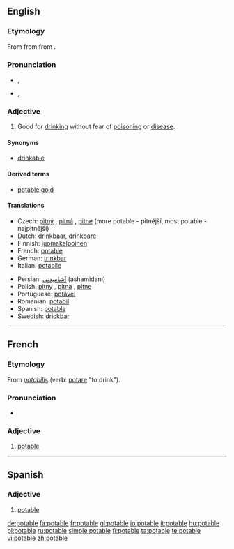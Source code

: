 ==English==

===Etymology===
From {{etyl|fro|en}} {{term|potable|lang=fro}} from {{etyl|la|en}} {{term|potabilis|lang=la}} from {{term|potare||to drink|lang=la}} {{attention|la|lemma?}}.

===Pronunciation===
* {{a|UK}} {{IPA|/ˈpəʊ.tə.bɫ/|/ˈpɒt.ə.bəl/}}, {{SAMPA|/"p@U.t@.b5/|/"pQt.@.b@l/}}
* {{a|US}} {{IPA|/ˈpoʊ.tə.bɫ/}}, {{SAMPA|/"poU.t@.b5/}}
<!-- *{{audio|en-us-potable.ogg|Audio (US)}}  The audio is incorrectly pronounced -->

===Adjective===
{{en-adj}}

# Good for [[drink]]ing without fear of [[poison]]ing or [[disease]].

====Synonyms====
* {{sense|good for drinking}} [[drinkable]]

====Derived terms====
* [[potable gold]]

====Translations====
{{trans-top|good for drinking}}
*Czech: [[pitný]] {{m}}, [[pitná]] {{f}}, [[pitné]] {{n}} (more potable - pitnější, most potable - nejpitnější)
*Dutch: [[drinkbaar]], [[drinkbare]]
*Finnish: [[juomakelpoinen]]
*French: [[#French|potable]]
*German: [[trinkbar]]
*Italian: [[potabile]]
{{trans-mid}}
*Persian: [[آشامیدنی]]  (ashamidani)
*Polish: [[pitny]] {{m}}, [[pitna]] {{f}}, [[pitne]] {{n}}
*Portuguese: [[potável]]
*Romanian: [[potabil]]
*Spanish: [[#Spanish|potable]]
*Swedish: [[drickbar]]
{{trans-bottom}}

----

==French==

===Etymology===
From {{LL.}} ''[[potabilis]]'' (verb: [[potare]] "to drink").

===Pronunciation===
*{{audio|Fr-potable.ogg|audio}}

===Adjective===
{{fr-adj-mf}}

# [[#English|potable]]

----

==Spanish==

===Adjective===
{{es-adj|f=potable}}

# [[#English|potable]]

[[de:potable]]
[[fa:potable]]
[[fr:potable]]
[[gl:potable]]
[[io:potable]]
[[it:potable]]
[[hu:potable]]
[[pl:potable]]
[[ru:potable]]
[[simple:potable]]
[[fi:potable]]
[[ta:potable]]
[[te:potable]]
[[vi:potable]]
[[zh:potable]]